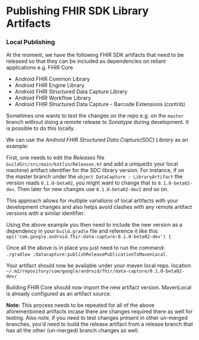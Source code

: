 # Publishing FHIR SDK Library Artifacts

### Local Publishing

At the moment, we have the following FHIR SDK artifacts that need to be released so that they can be included as dependencies on reliant applications e.g. FHIR Core

- Android FHIR Common Library
- Android FHIR Engine Library
- Android FHIR Structured Data Capture Library
- Android FHIR Workflow Library
- Android FHIR Structured Data Capture - Barcode Extensions (contrib)

Sometimes one wants to test the changes on the repo e.g. on the `master` branch without doing a remote release to _Sonatype_ during development. It is possible to do this locally.

We can use the _Android FHIR Structured Data Capture(SDC) Library_ as an example:

First,  one needs to edit the _Releases_ file `buildSrc/src/main/kotlin/Releases.kt` and add a unique(to your local machine) artifact identifier for the SDC library version.
For instance, if on the master branch under the `object DataCapture : LibraryArtifact` the version reads `0.1.0-beta02`, you might want to change that to `0.1.0-beta02-dev`. Then later for new changes use `0.1.0-beta02-dev2` and so on.

This approach allows for multiple variations of local artifacts with your development changes and also helps avoid clashes with any remote artifact versions with a similar identifier.

Using the above example you then need to include the new version as a dependency in your `build.gradle` file and reference it like this: <br/> `api('com.google.android.fhir:data-capture:0.1.0-beta02-dev') {`

Once all the above is in place you just need to run the command: <br/>
`./gradlew :datacapture:publishReleasePublicationToMavenLocal`. <br/>

Your artifact should now be available under your maven local repo. location `~/.m2/repository/com/google/android/fhir/data-capture/0.1.0-beta02-dev/`

Building FHIR Core should now import the new artifact version. MavenLocal is already configured as an artifact source.

**Note:** This process needs to be repeated for all of the above aforementioned artifacts incase there are changes required there as well for testing. Also note, if you need to test changes present in other un-merged branches, you'd need to build the release artifact from a release branch that has all the other (un-merged) branch changes as well.
